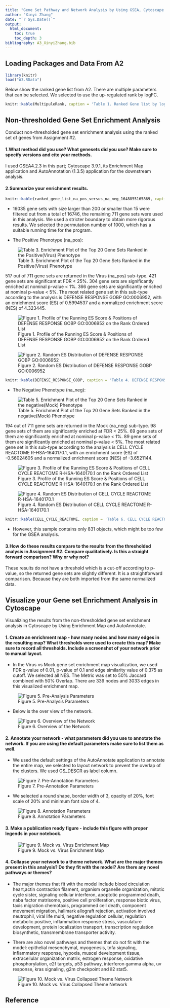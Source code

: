 ```yaml
---
title: "Gene Set Pathway and Network Analysis by Using GSEA, Cytoscape and Enrichment Map"
author: "Xinyi Zhang"
date: "`r Sys.Date()`"
output: 
  html_document:
    toc: true
    toc_depth: 3
bibliography: A3_XinyiZhang.bib
---
```


## Loading Packages and Data From A2
```r
library(knitr)
load("A3.RData")
```

Below show the ranked gene list from A2. There are multiple parameters that can be selected. We selected to use the up-regulated rank by logFC.

```r
knitr::kable(MultipuleRank, caption = 'Table 1. Ranked Gene list by logFC Up-Regulated')
```

## Non-thresholded Gene Set Enrichment Analysis

Conduct non-thresholded gene set enrichment analysis using the ranked set of genes from Assignment #2.

#### 1.What method did you use? What genesets did you use? Make sure to specify versions and cite your methods.

I used GSEA4.2.3 in this part; Cytoscape 3.9.1, its Enrichment Map application and AutoAnnotation (1.3.5) application for the downstream analysis.

#### 2.Summarize your enrichment results.

```r
knitr::kable(ranked_gene_list_na_pos_versus_na_neg_1648855165869, caption = 'Table 2. Ranked Gene List Virus vs. Mock')
```

* 16035 gene sets with size larger than 200 or smaller than 15 were filtered out from a total of 16746, the remaining 711 gene sets were used in this analysis. We used a stricter boundary to obtain more rigorous results. We selected the permutation number of 1000, which has a suitable running time for the program.

* The Positive Phenotype (na_pos):

![Table 3. Enrichment Plot of the Top 20 Gene Sets Ranked in the Positive(Virus) Phenotype](./A3/GSEA/pos.JPG)

517 out of 711 gene sets are returned in the Virus (na_pos) sub-type. 
421 gene sets are significant at FDR < 25%.
304 gene sets are significantly enriched at nominal p-value < 1%.
366 gene sets are significantly enriched at nominal p-value < 5%.
The most related gene set in this sub-type according to the analysis is DEFENSE RESPONSE GOBP GO:0006952, with an enrichment score (ES) of 0.5994537 and a normalized enrichment score (NES) of 4.323445.

![Figure 1. Profile of the Running ES Score & Positions of DEFENSE RESPONSE GOBP GO:0006952 on the Rank Ordered List](./A3/GSEA/Virus_Top.png)

![Figure 2. Random ES Distribution of DEFENSE RESPONSE GOBP GO:0006952](./A3/GSEA/Virus_Top_RandomESDistribution.png)

```r
knitr::kable(DEFENSE_RESPONSE_GOBP, caption = 'Table 4. DEFENSE RESPONSE GOBP')
```

* The Negative Phenotype (na_neg):

![Table 5. Enrichment Plot of the Top 20 Gene Sets Ranked in the negative(Mock) Phenotype](./A3/GSEA/neg.JPG)

194 out of 711 gene sets are returned in the Mock (na_neg) sub-type. 
98 gene sets of them are significantly enriched at FDR < 25%. 
69 gene sets of them are significantly enriched at nominal p-value < 1%. 
89 gene sets of them are significantly enriched at nominal p-value < 5%.
The most related gene set in this sub-type according to the analysis is CELL CYCLE REACTOME R-HSA-1640170.1, with an enrichment score (ES) of -0.56024605 and a normalized enrichment score (NES) of -3.6521144.

![Figure 3. Profile of the Running ES Score & Positions of CELL CYCLE REACTOME R-HSA-1640170.1 on the Rank Ordered List](./A3/GSEA/Mock_Top.png)

![Figure 4. Random ES Distribution of CELL CYCLE REACTOME R-HSA-1640170.1](./A3/GSEA/Mock_Top_RandomESDistribution.png)

```r
knitr::kable(CELL_CYCLE_REACTOME, caption = 'Table 6. CELL CYCLE REACTOME')
```

* However, this sample contains only 831 objects, which might be too few for the GSEA analysis.


#### 3.How do these results compare to the results from the thresholded analysis in Assignment #2. Compare qualitatively. Is this a straight forward comparison? Why or why not?

These results do not have a threshold which is a cut-off according to p-value, so the returned gene sets are slightly different. It is a straightforward comparison. Because they are both imported from the same normalized data.

## Visualize your Gene set Enrichment Analysis in Cytoscape

Visualizing the results from the non-thresholded gene set enrichment analysis in Cytoscape by Using Enrichment Map and AutoAnnotate.

#### 1. Create an enrichment map - how many nodes and how many edges in the resulting map? What thresholds were used to create this map? Make sure to record all thresholds. Include a screenshot of your network prior to manual layout.

* In the Virus vs Mock gene set enrichment map visualization, we used FDR q-value of 0.01, p-value of 0.1 and edge similarity value of 0.375 as cutoff. We selected all NES. The Metric was set to 50% Jaccard combined with 50% Overlap. There are 339 nodes and 3033 edges in this visualized enrichment map.

![Figure 5. Pre-Analysis Parameters](./A3/Cytoscape/pre-analysis.png)

* Below is the over view of the network.

![Figure 6. Overview of the Network](./A3/Cytoscape/overview.png)

#### 2. Annotate your network - what parameters did you use to annotate the network. If you are using the default parameters make sure to list them as well.

* We used the default settings of the AutoAnnotate application to annotate the entire map, we selected to layout network to prevent the overlap of the clusters. We used GS_DESCR as label column. 

![Figure 7. Pre-Annotation Parameters](./A3/Cytoscape/pre-annotation parameters.png)

* We selected a round shape, border width of 3, opacity of 20%, font scale of 20% and minimum font size of 4.

![Figure 8. Annotation Parameters](./A3/Cytoscape/annotation parameters.png)

#### 3. Make a publication ready figure - include this figure with proper legends in your notebook.

![Figure 9. Mock vs. Virus Enrichment Map](./A3/Cytoscape/publication_ready_figure.png)


#### 4. Collapse your network to a theme network. What are the major themes present in this analysis? Do they fit with the model? Are there any novel pathways or themes?

* The major themes that fit with the model include blood circulation heart,actin contraction filament, organism organelle organization, mitotic cycle sister, signaling cellular interferon, apoptotic programmed death, naba factor matrisome, positive cell proliferation, response biotic virus, taxis migration chemotaxis, programmed cell death, component movement migration, hallmark allograft rejection, activation involved neutrophil, viral life multi, negative regulation cellular, regulation metabolic positive, inflammation response stress, vasculature development, protein localization transport, transcription regulation biosynthetic, transmembrane transporter activity.

* There are also novel pathways and themes that do not fit with the model: epithelial mesenchymal, myogenesis, tnfa signaling, inflammatory response, hypoxia, muscel development tissue, extracellular organization matrix, estrogen response, oxidative phosphorylation, e2f targets, p53 pathway, interferon gamma alpha, uv response, kras signaling, g2m checkpoint and il2 stat5.

![Figure 10. Mock vs. Virus Collapsed Theme Network](./A3/Cytoscape/collapsed publication ready figure.png)


## Reference
